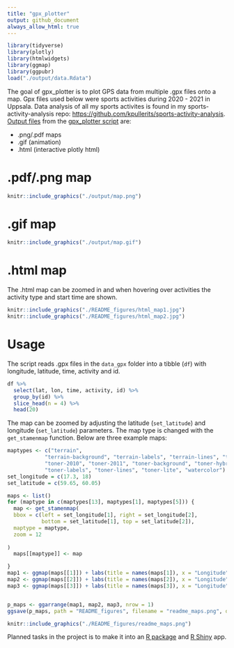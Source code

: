 ```yaml
---
title: "gpx_plotter"
output: github_document
always_allow_html: true
---
```


```r
library(tidyverse)
library(plotly)
library(htmlwidgets)
library(ggmap)
library(ggpubr)
load("./output/data.Rdata")
```

The goal of gpx_plotter is to plot GPS data from multiple .gpx files onto a map. Gpx files used below were sports activities during 2020 - 2021 in Uppsala. Data analysis of all my sports activites is found in my sports-activity-analysis repo: <https://github.com/kpullerits/sports-activity-analysis>. [Output files](https://github.com/kpullerits/gpx_plotter/tree/main/output) from the [gpx_plotter script](https://github.com/kpullerits/gpx_plotter/blob/main/script/gpx_plotter_script.R) are:

* .png/.pdf maps
* .gif (animation)
* .html (interactive plotly html)

# .pdf/.png map

```r
knitr::include_graphics("./output/map.png")
```

# .gif map

```r
knitr::include_graphics("./output/map.gif")
```

# .html map

The .html map can be zoomed in and when hovering over activities the activity type and start time are shown.

```r
knitr::include_graphics("./README_figures/html_map1.jpg")
knitr::include_graphics("./README_figures/html_map2.jpg")
```

# Usage

The script reads .gpx files in the `data_gpx` folder into a tibble (`df`) with longitude, latitude, time, activity and id.

```r
df %>% 
  select(lat, lon, time, activity, id) %>% 
  group_by(id) %>% 
  slice_head(n = 4) %>% 
  head(20)
```

The map can be zoomed by adjusting the latitude (`set_latitude`) and longitude (`set_latitude`) parameters. The map type is changed with the `get_stamenmap` function. Below are three example maps:

```r
maptypes <- c("terrain",
            "terrain-background", "terrain-labels", "terrain-lines", "toner",
            "toner-2010", "toner-2011", "toner-background", "toner-hybrid",
            "toner-labels", "toner-lines", "toner-lite", "watercolor")
set_longitude = c(17.3, 18)
set_latitude = c(59.65, 60.05)

maps <- list()
for (maptype in c(maptypes[13], maptypes[1], maptypes[5])) {
  map <- get_stamenmap(
  bbox = c(left = set_longitude[1], right = set_longitude[2],
           bottom = set_latitude[1], top = set_latitude[2]),
  maptype = maptype,
  zoom = 12
  
)
  maps[[maptype]] <- map

}
map1 <- ggmap(maps[[1]]) + labs(title = names(maps[1]), x = "Longitude", y = "Latitude")
map2 <- ggmap(maps[[2]]) + labs(title = names(maps[2]), x = "Longitude", y = "Latitude")
map3 <- ggmap(maps[[3]]) + labs(title = names(maps[3]), x = "Longitude", y = "Latitude")


p_maps <- ggarrange(map1, map2, map3, nrow = 1)
ggsave(p_maps, path = "README_figures", filename = "readme_maps.png", device = "png", width = 12, height = 3)

```

```r
knitr::include_graphics("./README_figures/readme_maps.png")
```


Planned tasks in the project is to make it into an [R package](https://r-pkgs.org/) and [R Shiny](https://mastering-shiny.org/) app.

